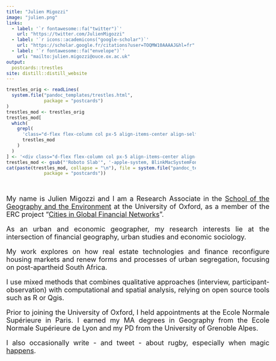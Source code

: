```yaml
---
title: "Julien Migozzi"
image: "julien.png"
links:
  - label: '`r fontawesome::fa("twitter")`'
    url: "https://twitter.com/JulienMigozzi"
  - label: '`r icons::academicons("google-scholar")`'
    url: "https://scholar.google.fr/citations?user=TOQMW10AAAAJ&hl=fr"
  - label: '`r fontawesome::fa("envelope")`'
    url: "mailto:julien.migozzi@ouce.ox.ac.uk"
output:
  postcards::trestles
site: distill::distill_website
---
```


<!-- The postcard had a useless second scrollbar (in addition to the big one of distill). For some reason, I couldn't remove it with the CSS in custom.css. My only solution is to modify the source of the postcards::trestle template to remove this scrollbar. -->
<!-- Same for font family -->

```r
trestles_orig <- readLines(
  system.file("pandoc_templates/trestles.html",
              package = "postcards")
)
trestles_mod <- trestles_orig
trestles_mod[
  which(
    grepl(
      'class="d-flex flex-column col px-5 align-items-center align-self-center mh-100" style="overflow-y: scroll;"',
      trestles_mod
    )
  )
] <- '<div class="d-flex flex-column col px-5 align-items-center align-self-center mh-100" style="overflow-y: none;">'
trestles_mod <- gsub("'Roboto Slab'", '-apple-system, BlinkMacSystemFont, "Segoe UI", Roboto, Oxygen, Ubuntu, Cantarell, "Fira Sans", "Droid Sans", "Helvetica Neue", Arial, sans-serif', trestles_mod)
cat(paste(trestles_mod, collapse = "\n"), file = system.file("pandoc_templates/trestles.html",
              package = "postcards"))
```


<style> 
p
{
    width:700px; 
    word-wrap:break-word;
    text-align:justify;
}
</style>

<br><font size="4"><p>

 

My name is Julien Migozzi and I am a Research Associate in the [School of the Geography and the Environment](https://www.geog.ox.ac.uk/staff/jmigozzi.html) at the University of Oxford, as a member of the ERC project "[Cities in Global Financial Networks](https://www.citynet21.org/)".

As an urban and economic geographer, my research interests lie at the intersection of financial geography, urban studies and economic sociology. 

My work explores on how real estate technologies and finance reconfigure housing markets and renew forms and processes of urban segregation, focusing on post-apartheid South Africa.

I use mixed methods that combines qualitative approaches (interview, participant-observation) with computational and spatial analysis, relying on open source tools such as R or Qgis.

Prior to joining the University of Oxford, I held appointments at the Ecole Normale Supérieure in Paris. I earned my MA degrees in Geography from the Ecole Normale Supérieure de Lyon and my PD from the University of Grenoble Alpes.

I also occasionally write - and tweet - about rugby, especially when magic [happens](https://youtu.be/zoLDy8VTD0k?t=587). 

</p>
</font><br>


